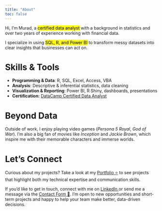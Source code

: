 ```yaml
---
title: "About"
toc: false
---
```


Hi, I’m Murad, a <mark>certified data analyst</mark> with a background in statistics and over two years of experience working with financial data.

I specialize in using <mark>SQL, R, and Power BI</mark> to transform messy datasets into clear insights that businesses can act on.

# Skills & Tools

-   **Programming & Data**: R, SQL, Excel, Access, VBA
-   **Analysis**: Descriptive & inferential statistics, data cleaning
-   **Visualization & Reporting**: Power BI, R Shiny, dashboards, presentations
-   **Certification:** [DataCamp Certified Data Analyst <i class="bi bi-box-arrow-up-right" style="font-size: 0.8em;"></i>](https://www.datacamp.com/certificate/DA0021936874729){target="_blank" rel="noopener noreferrer" title="Opens in a new tab"}

# Beyond Data

Outside of work, I enjoy playing video games (*Persona 5 Royal*, *God of War*). I'm also a big fan of movies like *Inception* and *Jackie Brown*, which inspire me with their memorable characters and immerse worlds.

# Let’s Connect

Curious about my projects? Take a look at my [Portfolio ⭐️](posts.qmd) to see projects that highlight both my technical expertise and communication skills.

If you’d like to get in touch, connect with me on [LinkedIn <i class="bi bi-box-arrow-up-right" style="font-size: 0.8em;"></i>](https://www.linkedin.com){target="_blank" rel="noopener noreferrer" title="Opens in a new tab"} or send me a message via the [Contact Form 💬](contact.qmd). I’m open to new opportunities and short-term projects and happy to help your team make better, data-driven decisions.
